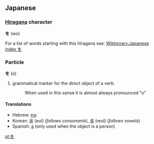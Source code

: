 == Japanese ==
=== [[Hiragana]] character ===
'''を''' (wo)

For a list of words starting with this hiragana see: [[Wiktionary:Japanese index を]]

===Particle===
'''を''' (o)

# grammatical marker for the direct object of a verb.
#:When used in this sense it is almost always pronounced "o"

====Translations====
*Hebrew: [[את]]
*Korean: [[을]] (eul) (''follows consonants''), [[를]] (reul) (''follows vowels'')
*Spanish: [[a]] (only used when the object is a person)

[[pl:を]]